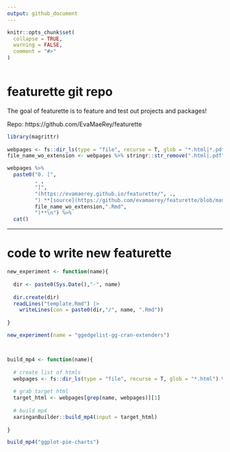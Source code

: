 ```yaml
---
output: github_document
---
```

   
<!-- README.md is generated from README.Rmd. Please edit that file --> 

    

```r
knitr::opts_chunk$set(      
  collapse = TRUE,
  warning = FALSE,
  comment = "#>"          
)       
 
```


# featurette git repo 
 
<!-- badges: start -->
<!-- badges: end -->  

  

The goal of featurette is to feature and test out projects and packages! 

Repo: https://github.com/EvaMaeRey/featurette



```r
library(magrittr)
  
webpages <- fs::dir_ls(type = "file", recurse = T, glob = "*.html|*.pdf") %>% rev()
file_name_wo_extension <- webpages %>% stringr::str_remove(".html|.pdf")

webpages %>%    
  paste0("0. [",
         . ,
         "]",
         "(https://evamaerey.github.io/featurette/", ., 
         ") **[source](https://github.com/evamaerey/featurette/blob/master/",
         file_name_wo_extension,".Rmd",
         ")**\n") %>% 
  cat()     
```

---
 
# code to write new featurette

```r
new_experiment <- function(name){
  
  dir <- paste0(Sys.Date(),"-", name)
  
  dir.create(dir)
  readLines("template.Rmd") |>
    writeLines(con = paste0(dir,"/", name, ".Rmd"))
  
} 

new_experiment(name = "ggedgelist-gg-cran-extenders")



build_mp4 <- function(name){
  
  # create list of htmls
  webpages <- fs::dir_ls(type = "file", recurse = T, glob = "*.html") %>% rev()
  
  # grab target html
  target_html <- webpages[grep(name, webpages)][1]
  
  # build mp4
  xaringanBuilder::build_mp4(input = target_html)
  
} 

build_mp4("ggplot-pie-charts")

```


